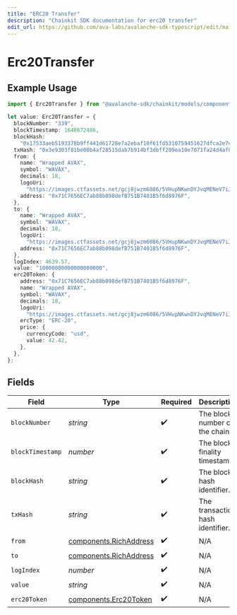 ```yaml
---
title: "ERC20 Transfer"
description: "Chainkit SDK documentation for erc20 transfer"
edit_url: https://github.com/ava-labs/avalanche-sdk-typescript/edit/main/chainkit/docs/models/components/erc20transfer.md
---
```


# Erc20Transfer

## Example Usage

```typescript
import { Erc20Transfer } from "@avalanche-sdk/chainkit/models/components";

let value: Erc20Transfer = {
  blockNumber: "339",
  blockTimestamp: 1648672486,
  blockHash:
    "0x17533aeb5193378b9ff441d61728e7a2ebaf10f61fd5310759451627dfca2e7c",
  txHash: "0x3e9303f81be00b4af28515dab7b914bf3dbff209ea10e7071fa24d4af0a112d4",
  from: {
    name: "Wrapped AVAX",
    symbol: "WAVAX",
    decimals: 18,
    logoUri:
      "https://images.ctfassets.net/gcj8jwzm6086/5VHupNKwnDYJvqMENeV7iJ/fdd6326b7a82c8388e4ee9d4be7062d4/avalanche-avax-logo.svg",
    address: "0x71C7656EC7ab88b098defB751B7401B5f6d8976F",
  },
  to: {
    name: "Wrapped AVAX",
    symbol: "WAVAX",
    decimals: 18,
    logoUri:
      "https://images.ctfassets.net/gcj8jwzm6086/5VHupNKwnDYJvqMENeV7iJ/fdd6326b7a82c8388e4ee9d4be7062d4/avalanche-avax-logo.svg",
    address: "0x71C7656EC7ab88b098defB751B7401B5f6d8976F",
  },
  logIndex: 4639.57,
  value: "10000000000000000000",
  erc20Token: {
    address: "0x71C7656EC7ab88b098defB751B7401B5f6d8976F",
    name: "Wrapped AVAX",
    symbol: "WAVAX",
    decimals: 18,
    logoUri:
      "https://images.ctfassets.net/gcj8jwzm6086/5VHupNKwnDYJvqMENeV7iJ/fdd6326b7a82c8388e4ee9d4be7062d4/avalanche-avax-logo.svg",
    ercType: "ERC-20",
    price: {
      currencyCode: "usd",
      value: 42.42,
    },
  },
};
```

## Fields

| Field                                                              | Type                                                               | Required                                                           | Description                                                        | Example                                                            |
| ------------------------------------------------------------------ | ------------------------------------------------------------------ | ------------------------------------------------------------------ | ------------------------------------------------------------------ | ------------------------------------------------------------------ |
| `blockNumber`                                                      | *string*                                                           | :heavy_check_mark:                                                 | The block number on the chain.                                     | 339                                                                |
| `blockTimestamp`                                                   | *number*                                                           | :heavy_check_mark:                                                 | The block finality timestamp.                                      | 1648672486                                                         |
| `blockHash`                                                        | *string*                                                           | :heavy_check_mark:                                                 | The block hash identifier.                                         | 0x17533aeb5193378b9ff441d61728e7a2ebaf10f61fd5310759451627dfca2e7c |
| `txHash`                                                           | *string*                                                           | :heavy_check_mark:                                                 | The transaction hash identifier.                                   | 0x3e9303f81be00b4af28515dab7b914bf3dbff209ea10e7071fa24d4af0a112d4 |
| `from`                                                             | [components.RichAddress](https://github.com/ava-labs/avalanche-sdk-typescript/blob/main/chainkit/models/components/richaddress.md)   | :heavy_check_mark:                                                 | N/A                                                                |                                                                    |
| `to`                                                               | [components.RichAddress](https://github.com/ava-labs/avalanche-sdk-typescript/blob/main/chainkit/models/components/richaddress.md)   | :heavy_check_mark:                                                 | N/A                                                                |                                                                    |
| `logIndex`                                                         | *number*                                                           | :heavy_check_mark:                                                 | N/A                                                                |                                                                    |
| `value`                                                            | *string*                                                           | :heavy_check_mark:                                                 | N/A                                                                | 10000000000000000000                                               |
| `erc20Token`                                                       | [components.Erc20Token](https://github.com/ava-labs/avalanche-sdk-typescript/blob/main/chainkit/models/components/erc20token.md)     | :heavy_check_mark:                                                 | N/A                                                                |                                                                    |